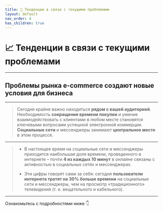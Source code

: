 ```yaml
---
title: 🔄 Тенденции в связи с текущими проблемами
layout: default
nav_order: 4
has_children: true
---
```

# 📈 Тенденции в связи с текущими проблемами
---

## Проблемы рынка e-commerce создают новые условия для бизнеса
---
> Сегодня крайне важно находиться <strong>рядом с вашей аудиторией</strong>. Необходимость <strong>сокращения времени покупки</strong> и умение взаимодействовать с клиентами в любом месте становятся ключевыми вопросами успешной электронной коммерции. <strong>Социальные сети</strong> и мессенджеры занимают <strong>центральное место</strong> в этом процессе.
---
> - В настоящее время на социальные сети и мессенджеры приходится наибольшая доля времени, проведенного в интернете – почти **4 из каждых 10 минут** в онлайне связаны с активностью в социальных сетях и мессенджерах.
>
> - Эти цифры говорят сами за себя: сегодня **пользователи интернета тратят на 30% больше времени** на социальные сети и мессенджеры, чем на просмотр «традиционного» телевидения (т. е. вещательного и кабельного).
---
Ознакомьтесь с подробностями ниже 👇